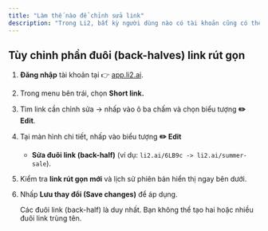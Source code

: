 ```yaml
---
title: "Làm thế nào để chỉnh sửa link"
description: "Trong Li2, bất kỳ người dùng nào có tài khoản cũng có thể chỉnh sửa tiêu đề và gắn thẻ cho link. Ngoài ra, trong hầu hết trường hợp, bạn cũng có thể thay đổi phần đuôi (back-half) của link rút gọn để phù hợp hơn với chiến dịch hoặc thương hiệu."
---
```


## Tùy chỉnh phần đuôi (**back-halves**) link rút gọn 

1. **Đăng nhập** tài khoản tại 👉 [app.li2.ai](http://app.li2.ai).
2. Trong menu bên trái, chọn **Short link.**
3. Tìm link cần chỉnh sửa → nhấp vào ô ba chấm và chọn biểu tượng **✏️ Edit**.
4. Tại màn hình chi tiết, nhấp vào biểu tượng **✏️ Edit**
   - **Sửa đuôi link (back-half)** (ví dụ: `li2.ai/6LB9c -> li2.ai/summer-sale`).
5. Kiểm tra **link rút gọn mới** và lịch sử phiên bản hiển thị ngay bên dưới.
6. Nhấp **Lưu thay đổi (Save changes)** để áp dụng.

   <Warning>
     Các đuôi link (back-half) là duy nhất. Bạn không thể tạo hai hoặc nhiều đuôi link trùng tên.
   </Warning>